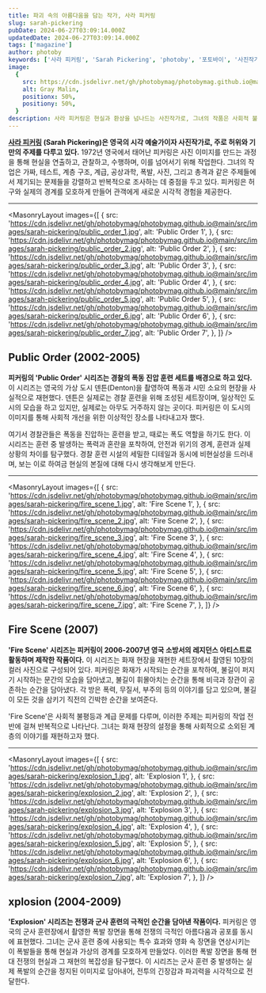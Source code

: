 ```yaml
---
title: 파괴 속의 아름다움을 담는 작가, 사라 피커링
slug: sarah-pickering
pubDate: 2024-06-27T03:09:14.000Z
updatedDate: 2024-06-27T03:09:14.000Z
tags: ['magazine']
author: photoby
keywords: ['사라 피커링', 'Sarah Pickering', 'photoby', '포토바이', '사진작가', 'photography']
image:
  {
    src: https://cdn.jsdelivr.net/gh/photobymag/photobymag.github.io@main/src/images/sarah-pickering/fire_scene_7.jpg,
    alt: Gray Malin,
    positionx: 50%,
    positiony: 50%,
  }
description: 사라 피커링은 현실과 환상을 넘나드는 사진작가로, 그녀의 작품은 사회적 불안, 화재 현장, 전쟁의 극적인 순간을 통해 현실의 복잡성을 탐구한다. 'Public Order' 시리즈는 경찰의 훈련 세트를 배경으로 한 폭동 재현을, 'Fire Scene' 시리즈는 화재의 재현을 통해 사회적 불평등을 다루며, 'Explosion' 시리즈는 전쟁의 폭발 장면을 시각화한다. 피커링의 작품은 현대 사진예술에서 중요한 위치를 차지하며, 현실과 가상의 경계를 허물며 보는 이에게 깊은 인상을 준다.
---
```



**[사라 피커링](https://www.sarahpickering.co.uk/?utm_source=referral&utm_medium=website&utm_campign=photoby_xyz) (Sarah Pickering)은 영국의 시각 예술가이자 사진작가로, 주로 허위와 기만의 주제를 다루고 있다.**
1972년 영국에서 태어난 피커링은 사진 이미지를 만드는 과정을 통해 현실을 연출하고, 관찰하고, 수행하며, 이를 넘어서기 위해 작업한다. 
그녀의 작업은 가짜, 테스트, 계층 구조, 계급, 공상과학, 폭발, 사진, 그리고 총격과 같은 주제들에서 제기되는 문제들을 강렬하고 반복적으로 조사하는 데 중점을 두고 있다. 
피커링은 허구와 실제의 경계를 모호하게 만들어 관객에게 새로운 시각적 경험을 제공한다.

---

<MasonryLayout
  images={[
    {
      src: 'https://cdn.jsdelivr.net/gh/photobymag/photobymag.github.io@main/src/images/sarah-pickering/public_order_1.jpg',
      alt: 'Public Order 1',
    },
    {
      src: 'https://cdn.jsdelivr.net/gh/photobymag/photobymag.github.io@main/src/images/sarah-pickering/public_order_2.jpg',
      alt: 'Public Order 2',
    },
    {
      src: 'https://cdn.jsdelivr.net/gh/photobymag/photobymag.github.io@main/src/images/sarah-pickering/public_order_3.jpg',
      alt: 'Public Order 3',
    },
    {
      src: 'https://cdn.jsdelivr.net/gh/photobymag/photobymag.github.io@main/src/images/sarah-pickering/public_order_4.jpg',
      alt: 'Public Order 4',
    },
    {
      src: 'https://cdn.jsdelivr.net/gh/photobymag/photobymag.github.io@main/src/images/sarah-pickering/public_order_5.jpg',
      alt: 'Public Order 5',
    },
    {
      src: 'https://cdn.jsdelivr.net/gh/photobymag/photobymag.github.io@main/src/images/sarah-pickering/public_order_6.jpg',
      alt: 'Public Order 6',
    },
    {
      src: 'https://cdn.jsdelivr.net/gh/photobymag/photobymag.github.io@main/src/images/sarah-pickering/public_order_7.jpg',
      alt: 'Public Order 7',
    },
  ]}
/>

## Public Order (2002-2005)

**피커링의 'Public Order' 시리즈는 경찰의 폭동 진압 훈련 세트를 배경으로 하고 있다.**
이 시리즈는 영국의 가상 도시 덴튼(Denton)을 촬영하여 폭동과 시민 소요의 현장을 사실적으로 재현했다. 
덴튼은 실제로는 경찰 훈련을 위해 조성된 세트장이며, 일상적인 도시의 모습을 하고 있지만, 실제로는 아무도 거주하지 않는 곳이다. 
피커링은 이 도시의 이미지를 통해 사회적 개선을 위한 이상적인 장소를 나타내고자 했다. 

여기서 경찰관들은 폭동을 진압하는 훈련을 받고, 때로는 폭도 역할을 하기도 한다. 
이 시리즈는 훈련 중 발생하는 폭력과 혼란을 포착하여, 안전과 위기의 경계, 훈련과 실제 상황의 차이를 탐구했다.
경찰 훈련 시설의 세밀한 디테일과 동시에 비현실성을 드러내며, 보는 이로 하여금 현실의 본질에 대해 다시 생각해보게 만든다.

---

<MasonryLayout
  images={[
    {
      src: 'https://cdn.jsdelivr.net/gh/photobymag/photobymag.github.io@main/src/images/sarah-pickering/fire_scene_1.jpg',
      alt: 'Fire Scene 1',
    },
    {
      src: 'https://cdn.jsdelivr.net/gh/photobymag/photobymag.github.io@main/src/images/sarah-pickering/fire_scene_2.jpg',
      alt: 'Fire Scene 2',
    },
    {
      src: 'https://cdn.jsdelivr.net/gh/photobymag/photobymag.github.io@main/src/images/sarah-pickering/fire_scene_3.jpg',
      alt: 'Fire Scene 3',
    },
    {
      src: 'https://cdn.jsdelivr.net/gh/photobymag/photobymag.github.io@main/src/images/sarah-pickering/fire_scene_4.jpg',
      alt: 'Fire Scene 4',
    },
    {
      src: 'https://cdn.jsdelivr.net/gh/photobymag/photobymag.github.io@main/src/images/sarah-pickering/fire_scene_5.jpg',
      alt: 'Fire Scene 5',
    },
    {
      src: 'https://cdn.jsdelivr.net/gh/photobymag/photobymag.github.io@main/src/images/sarah-pickering/fire_scene_6.jpg',
      alt: 'Fire Scene 6',
    },
    {
      src: 'https://cdn.jsdelivr.net/gh/photobymag/photobymag.github.io@main/src/images/sarah-pickering/fire_scene_7.jpg',
      alt: 'Fire Scene 7',
    },
  ]}
/>

## Fire Scene (2007)

**'Fire Scene' 시리즈는 피커링이 2006-2007년 영국 소방서의 레지던스 아티스트로 활동하며 제작한 작품이다.**
이 시리즈는 화재 현장을 재현한 세트장에서 촬영된 10장의 컬러 사진으로 구성되어 있다.
피커링은 화재가 시작되는 순간을 포착하여, 불길이 퍼지기 시작하는 문간의 모습을 담아냈고, 불길이 휘몰아치는 순간을 통해 비극과 장관이 공존하는 순간을 담아냈다.
각 방은 폭력, 무질서, 부주의 등의 이야기를 담고 있으며, 불길이 모든 것을 삼키기 직전의 긴박한 순간을 보여준다.

'Fire Scene'은 사회적 불평등과 계급 문제를 다루며, 이러한 주제는 피커링의 작업 전반에 걸쳐 반복적으로 나타난다.
그녀는 화재 현장의 설정을 통해 사회적으로 소외된 계층의 이야기를 재현하고자 했다.

---

<MasonryLayout
  images={[
    {
      src: 'https://cdn.jsdelivr.net/gh/photobymag/photobymag.github.io@main/src/images/sarah-pickering/explosion_1.jpg',
      alt: 'Explosion 1',
    },
    {
      src: 'https://cdn.jsdelivr.net/gh/photobymag/photobymag.github.io@main/src/images/sarah-pickering/explosion_2.jpg',
      alt: 'Explosion 2',
    },
    {
      src: 'https://cdn.jsdelivr.net/gh/photobymag/photobymag.github.io@main/src/images/sarah-pickering/explosion_3.jpg',
      alt: 'Explosion 3',
    },
    {
      src: 'https://cdn.jsdelivr.net/gh/photobymag/photobymag.github.io@main/src/images/sarah-pickering/explosion_4.jpg',
      alt: 'Explosion 4',
    },
    {
      src: 'https://cdn.jsdelivr.net/gh/photobymag/photobymag.github.io@main/src/images/sarah-pickering/explosion_5.jpg',
      alt: 'Explosion 5',
    },
    {
      src: 'https://cdn.jsdelivr.net/gh/photobymag/photobymag.github.io@main/src/images/sarah-pickering/explosion_6.jpg',
      alt: 'Explosion 6',
    },
    {
      src: 'https://cdn.jsdelivr.net/gh/photobymag/photobymag.github.io@main/src/images/sarah-pickering/explosion_7.jpg',
      alt: 'Explosion 7',
    },
  ]}
/>

##  xplosion (2004-2009)

**'Explosion' 시리즈는 전쟁과 군사 훈련의 극적인 순간을 담아낸 작품이다.**
피커링은 영국의 군사 훈련장에서 촬영한 폭발 장면을 통해 전쟁의 극적인 아름다움과 공포를 동시에 표현했다. 
그녀는 군사 훈련 중에 사용되는 특수 효과와 영화 속 장면을 연상시키는 이 폭발들을 통해 현실과 가상의 경계를 모호하게 만들었다. 
이러한 폭발 장면을 통해 현대 전쟁의 현실과 그 재현의 복잡성을 탐구했다.
이 시리즈는 군사 훈련 중 발생하는 실제 폭발의 순간을 정지된 이미지로 담아내어, 전투의 긴장감과 파괴력을 시각적으로 전달한다. 
